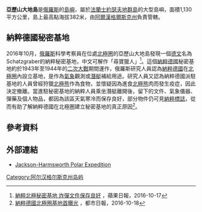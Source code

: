 {{Infobox islands
| name             = 亞歷山大地島
| local name       = {{lang-ru|Земля Александры}}
| native name      = 
| image name       = 
| image caption    = 
| image size       =
| locator map      = Kara sea ZFJAL.PNG||thumb|
| map caption      = 
| locator map size =  
| nickname         = 
| location         = [[北冰洋|北冰洋]]
| coordinates      = {{coord|80.6339|N|46.5839|E|region:RU_type:isle}}
| archipelago      = [[法蘭士約瑟夫地群島|法蘭士約瑟夫地群島]]
| total islands    = 
| major islands    = 
| area_km2         = 
| length_km        = 
| width_km         = 
| highest mount    = 
| elevation_m      = 382
| population       = 0
| population as of = 
| density_km2      = 
| ethnic groups    = 
| country          = {{RUS}}
| additional info  = 
}}

'''亞歷山大地島'''是[[俄羅斯|俄羅斯]]的[[島嶼|島嶼]]，屬於[[法蘭士約瑟夫地群島|法蘭士約瑟夫地群島]]的大型島嶼，面積1,130平方公里，島上最高點海拔382米，由[[阿爾漢格爾斯克州|阿爾漢格爾斯克州]]負責管轄。

{{coord|80|37|N|46|35|E|region:RU_type:isle|display=title}}

== 納粹德國秘密基地 ==
2016年10月，[[俄罗斯|俄羅斯]]科學考察員在位處[[北極圈|北極圈]]的亞歷山大地島發現一個[[德文|德文]]名為Schatzgraber的納粹秘密基地，中文可解作「尋寶獵人」<ref>[http://hk.apple.nextmedia.com/realtime/international/20161017/55785542 納粹北極秘密基地 炸彈文件保存良好] {{Wayback|url=http://hk.apple.nextmedia.com/realtime/international/20161017/55785542 |date=20170221021946 }}，蘋果日報，2016-10-17</ref>。這個[[納粹德國|納粹德國]]秘密基地約於1943年至1944年的[[二次大戰|二次大戰]]期間運作，俄羅斯研究人員認為[[納粹德國|納粹德國]]在[[北極圈|北極圈]]內設立基地，是作為[[氣象|氣象]]觀測或[[潛艇|潛艇]]補給用途。研究人員又認為納粹德國派駐基地的人員曾經狩獵[[北極熊|北極熊]]作為食物，並懷疑因為進食[[北極熊|北極熊]]肉而發生疫症，因此決定撤離。當進駐秘密基地的納粹人員乘坐潛艇離開後，留下的文件、氣象儀器、彈藥及個人物品，都因為該區天氣寒冷而保存良好，部分物件仍可見[[卐|納粹標誌]]，從而有助了解納粹德國在北極圈建立秘密基地的真正原因<ref>[http://www.metrodaily.hk/metro_news/%E7%B4%8D%E7%B2%B9%E5%BE%B7%E5%9C%8B%E5%8C%97%E6%A5%B5%E5%9C%88%E5%9F%BA%E5%9C%B0%E9%A6%96%E6%9B%9D%E5%85%89/ 納粹德國北極圈基地首曝光] {{Wayback|url=http://www.metrodaily.hk/metro_news/%E7%B4%8D%E7%B2%B9%E5%BE%B7%E5%9C%8B%E5%8C%97%E6%A5%B5%E5%9C%88%E5%9F%BA%E5%9C%B0%E9%A6%96%E6%9B%9D%E5%85%89/ |date=20161026165308 }}，都市日報，2016-10-18</ref>。

== 參考資料 ==
{{reflist}}

== 外部連結 ==
* [http://journals.cambridge.org/download.php?file=%2FPOL%2FPOL43_01%2FS0032247406005791a.pdf&code=e3876566b6a7c5875e74d9e8bd98cb77 Jackson-Harmsworth Polar Expedition]{{Wayback|url=http://journals.cambridge.org/download.php?file=%2FPOL%2FPOL43_01%2FS0032247406005791a.pdf&code=e3876566b6a7c5875e74d9e8bd98cb77 |date=20120313194015 }}

[[Category:阿尔汉格尔斯克州岛屿|Category:阿尔汉格尔斯克州岛屿]]